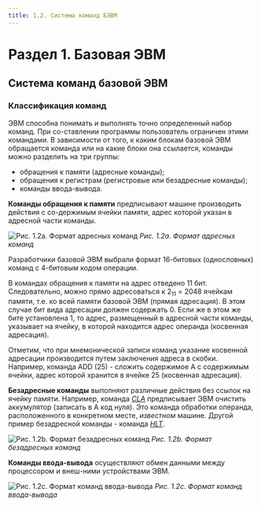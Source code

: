 ```yaml
---
title: 1.2. Система команд БЭВМ
---
```


# Раздел 1. Базовая ЭВМ

## Система команд базовой ЭВМ

### Классификация команд

ЭВМ способна понимать и выполнять точно определенный набор команд. При со-ставлении программы пользователь ограничен этими командами. В зависимости от того, к каким блокам базовой ЭВМ обращается команда или на какие блоки она ссылается, команды можно разделить на три группы:

* обращения к памяти (адресные команды);
* обращения к регистрам (регистровые или безадресные команды);
* команды ввода-вывода.

**Команды обращения к памяти** предписывают машине производить действия с со-держимым ячейки памяти, адрес которой указан в адресной части команды.

![Рис. 1.2a. Формат адресных команд](/images/pic1.2a.png)
*Рис. 1.2a. Формат адресных команд*

Разработчики базовой ЭВМ выбрали формат 16-битовых (однословных) команд с 4-битовым кодом операции.

В командах обращения к памяти на адрес отведено 11 бит. Следовательно, можно прямо адресоваться к 2<sub>11</sub> = 2048 ячейкам памяти, 
т.е. ко всей памяти базовой ЭВМ (прямая адресация). В этом случае бит вида адресации должен содержать 0. 
Если же в этом же бите установлена 1, то адрес, размещенный в адресной части команды, указывает на ячейку, в которой находится адрес операнда (косвенная адресация).

Отметим, что при мнемонической записи команд указание косвенной адресации производится путем заключения адреса в скобки. 
Например, команда ADD (25) - сложить содержимое А с содержимым ячейки, адрес которой хранится в ячейке 25 (косвенная адресация).


**Безадресные команды** выполняют различные действия без ссылок на ячейку памяти. 
Например, команда [*CLA*](/theory-1/theory-1.3) предписывает ЭВМ очистить аккумулятор (записать в А код нуля). 
Это команда обработки операнда, расположенного в конкретном месте, *известном* машине. Другой пример безадресной команды - команда [*HLT*](/theory-1/theory-1.3).

![Рис. 1.2b. Формат безадресных команд](/images/pic1.2b.png)
*Рис. 1.2b. Формат безадресных команд*

**Команды ввода-вывода** осуществляют обмен данными между процессором и внеш-ними устройствами ЭВМ.

![Рис. 1.2c. Формат команд ввода-вывода](/images/pic1.2c.png)
*Рис. 1.2c. Формат команд ввода-вывода*